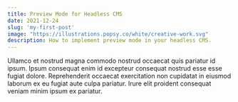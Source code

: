 ```yaml
---
title: Preview Mode for Headless CMS
date: 2021-12-24
slug: 'my-first-post'
image: "https://illustrations.popsy.co/white/creative-work.svg"
description: How to implement preview mode in your headless CMS.
---
```


Ullamco et nostrud magna commodo nostrud occaecat quis pariatur id ipsum. Ipsum
consequat enim id excepteur consequat nostrud esse esse fugiat dolore.
Reprehenderit occaecat exercitation non cupidatat in eiusmod laborum ex eu
fugiat aute culpa pariatur. Irure elit proident consequat veniam minim ipsum ex
pariatur.
